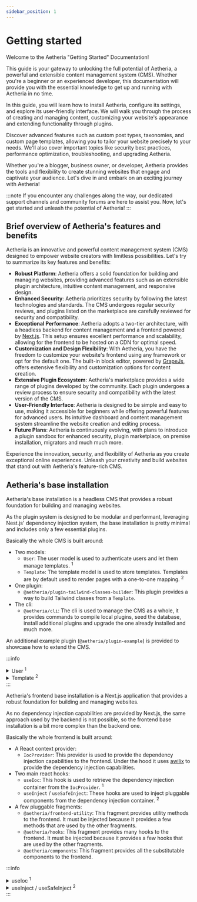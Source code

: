 ```yaml
---
sidebar_position: 1
---
```



# Getting started

Welcome to the Aetheria "Getting Started" Documentation!

This guide is your gateway to unlocking the full potential of Aetheria, a powerful and extensible content management
system (CMS).
Whether you're a beginner or an experienced developer, this documentation will provide you with the essential knowledge
to get up and running with Aetheria in no time.

In this guide, you will learn how to install Aetheria, configure its settings, and explore its user-friendly interface.
We will walk you through the process of creating and managing content, customizing your website's appearance and
extending functionality through plugins.

Discover advanced features such as custom post types, taxonomies, and custom page templates, allowing you to tailor your
website precisely to your needs.
We'll also cover important topics like security best practices, performance optimization, troubleshooting, and upgrading
Aetheria.

Whether you're a blogger, business owner, or developer, Aetheria provides the tools and flexibility to create stunning
websites that engage and captivate your audience.
Let's dive in and embark on an exciting journey with Aetheria!

:::note
If you encounter any challenges along the way, our dedicated support channels and community forums are here to
assist you. Now, let's get started and unleash the potential of Aetheria!
:::

## Brief overview of Aetheria's features and benefits

Aetheria is an innovative and powerful content management system (CMS) designed to empower website creators with
limitless possibilities.
Let's try to summarize its key features and benefits:

- **Robust Platform**: Aetheria offers a solid foundation for building and managing websites, providing advanced
  features such as an extensible plugin architecture, intuitive content management, and responsive design.
- **Enhanced Security**: Aetheria prioritizes security by following the latest technologies and standards.
  The CMS undergoes regular security reviews, and plugins listed on the marketplace are carefully reviewed for security
  and compatibility.
- **Exceptional Performance**: Aetheria adopts a two-tier architecture, with a headless backend for content management
  and a frontend powered by [Next.js](https://nextjs.org/).
  This setup ensures excellent performance and scalability, allowing for the frontend to be hosted on a CDN for optimal
  speed.
- **Customization and Design Flexibility**: With Aetheria, you have the freedom to customize your website's frontend
  using any framework or opt for the default one.
  The built-in block editor, powered by [GrapeJs](https://grapesjs.com/), offers extensive flexibility and customization
  options for content creation.
- **Extensive Plugin Ecosystem**: Aetheria's marketplace provides a wide range of plugins developed by the community.
  Each plugin undergoes a review process to ensure security and compatibility with the latest version of the CMS.
- **User-Friendly Interface**: Aetheria is designed to be simple and easy to use, making it accessible for beginners
  while offering powerful features for advanced users.
  Its intuitive dashboard and content management system streamline the website creation and editing process.
- **Future Plans**: Aetheria is continuously evolving, with plans to introduce a plugin sandbox for enhanced security,
  plugin marketplace, on premise installation, migrators and much much more.

Experience the innovation, security, and flexibility of Aetheria as you create exceptional online experiences.
Unleash your creativity and build websites that stand out with Aetheria's feature-rich CMS.

## Aetheria's base installation

<Tabs defaultValue="backend" groupId="system" queryString="system">
<TabItem value="backend" label="Backend">

Aetheria's base installation is a headless CMS that provides a robust foundation for building and managing websites.

As the plugin system is designed to be modular and performant, leveraging Nest.js' dependency injection system, the
base installation is pretty minimal and includes only a few essential plugins.

Basically the whole CMS is built around:

- Two models:
	- `User`: The user model is used to authenticate users and let them manage templates. <sup>1</sup>
	- `Template`: The template model is used to store templates. Templates are by default used to render pages with a
	  one-to-one mapping. <sup>2</sup>
- One plugin:
	- `@aetheria/plugin-tailwind-classes-builder`: This plugin provides a way to build Tailwind classes from a
	  `Template`.
- The cli:
	- `@aetheria/cli`: The cli is used to manage the CMS as a whole, it provides commands to compile local plugins, seed
	  the database, install additional plugins and upgrade the one already installed and much more.

An additional example plugin (`@aetheria/plugin-example`) is provided to showcase how to extend the CMS.

:::info
<details>
<summary>User <sup>1</sup></summary>

The `User` model do not provide any role management by default, permissions are managed by dedicated plugins.

</details>
<details>
<summary>Template <sup>2</sup></summary>

The `Template` model is used to render pages by default, but it can be used to render anything, like
articles, products, etc.

Templates are not limited to one-to-one mapping, but it is the default behavior, they can be also used as partials for
layouts or themes, or they can be extended to provide more complex behaviors.

</details>
:::

</TabItem>
<TabItem value="frontend" label="Frontend">

Aetheria's frontend base installation is a Next.js application that provides a robust foundation for building and
managing websites.

As no dependency injection capabilities are provided by Next.js, the same approach used by the backend is not possible,
so the frontend base installation is a bit more complex than the backend one.

Basically the whole frontend is built around:

- A React context provider:
	- `IocProvider`: This provider is used to provide the dependency injection capabilities to the frontend.
	  Under the hood it uses [awilix](https://github.com/jeffijoe/awilix) to provide the dependency injection
	  capabilities.
- Two main react hooks:
	- `useIoc`: This hook is used to retrieve the dependency injection container from the `IocProvider`. <sup>1</sup>
	- `useInject` / `useSafeInject`: These hooks are used to inject pluggable components from the dependency injection
	  container. <sup>2</sup>
- A few pluggable fragments:
	- `@aetheria/frontend-utility`: This fragment provides utility methods to the frontend.
	  It must be injected because it provides a few methods that are used by the other fragments.
	- `@aetheria/hooks`: This fragment provides many hooks to the frontend.
	  It must be injected because it provides a few hooks that are used by the other fragments.
	- `@aetheria/components`: This fragment provides all the substitutable components to the frontend.

:::info
<details>
<summary>useIoc <sup>1</sup></summary>

The `useIoc` hook is used to retrieve the dependency injection container from the `IocProvider`.

It should not be used to inject pluggable components, but only to retrieve the container and register new
components/fragments or override existing ones.

</details>
<details>
<summary>useInject / useSafeInject <sup>2</sup></summary>

The `useInject` hook will throw an error if the component is not found in the container, while the `useSafeInject` hook
will return `undefined` instead.

Consider using `useSafeInject` when you are not sure if the component is registered in the container or if the
registration is done asynchronously.
Prefer `useInject` in all other cases.

Consider using the React components `<Suspense />` and `<ErrorBoundary />` to handle the errors thrown by `useInject`
and `useSafeInject`.

</details>
:::

</TabItem>
</Tabs>
